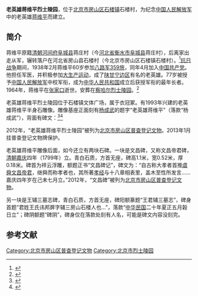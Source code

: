 '''老英雄蒋维平烈士陵园'''，位于[[北京市|北京市]][[房山区|房山区]][[石楼镇_(北京市)|石楼镇]]石楼村，为纪念[[中国人民解放军|中国人民解放军]]中的老英雄[[蒋维平|蒋维平]]而建立。

==简介==
蒋维平原籍[[清朝|清朝]][[河间府|河间府]][[阜城县|阜城县]]蒋庄村（今[[河北省|河北省]][[衡水市|衡水市]][[阜城县|阜城县]]蒋庄村），后离家出走从军，辗转落户在河北省房山县石楼村（今北京市房山区石楼镇石楼村）。<ref>{{Cite web |url = http://news.ifeng.com/a/20150629/44061364_0.shtml |title =劳动英雄蒋维平籍贯考  |author =  关向东|date = 2015-06-29 |publisher = 凤凰网 |language =  |accessdate =  |quote =  }}</ref>[[抗日战争|抗日战争]]期间，1938年2月蒋维平60岁参加[[八路军|八路军]][[359旅|359旅]]，同年4月加入[[中国共产党|中国共产党]]。他担任军医，并积极参加[[大生产运动|大生产运动]]，成了[[陕甘宁边区|陕甘宁边区]]有名的老英雄。77岁被授予[[中国人民解放军|中国人民解放军]]中校军衔，成为[[中华人民共和国|中华人民共和国]]成立后获授军衔的最年长者。1964年，蒋维平在[[张家口|张家口]]逝世。安葬在[[察哈尔烈士陵园|察哈尔烈士陵园]]。<ref>{{Cite web |url =http://www.71.cn/2015/1203/850745.shtml  |title = 草色青青 |author =  |date = 2015-12-03 |publisher =宣讲家网  |language =  |accessdate =  |quote =  }}</ref>

老英雄蒋维平烈士陵园位于石楼镇文体广场，属于衣冠冢。有1993年兴建的老英雄蒋维平半身石雕像。雕像基座正面刻有[[杨成武|杨成武]]的题字“老英雄蒋维平”（落款“杨成武”），背面有碑文：<ref>{{Cite web |url =  http://mt.sohu.com/20160322/n441570778.shtml|title =贾岛故居石楼镇  |author =  |date = 2016-03-22 |publisher =搜狐  |language =  |accessdate =  |quote =  }}</ref><ref>{{Cite web |url = http://bj.wenming.cn/qxdt/201304/t20130408_1163302.html |title = 房山：传承清明文化 倡导文明祭扫 |author =  |date =  2013-04-08|publisher = 中国文明网 |language =  |accessdate =  |quote =  }}</ref>
{{引用|
蒋维平系房山石楼村人。一八七八年生，一九六四年病逝，享年八十六岁。他一生学过徒，当过长工，戎马转战，寻求救国。一九三八年三月，他携义子参加革命。同年五月，加入中国共产党。在[[延安整风|延安整风]]和大生产运动中，被评为陕甘宁边区劳动英雄、全国劳动模范，曾受到[[毛主席|毛主席]]表扬。他历任[[白求恩国际和平医院|白求恩国际和平医院]]、察哈尔军区医院副院长等职。[[中华人民共和国国防部|国防部]]授予他中校军衔。他在家乡组织自卫团，办[[红十字会|红十字会]]，建立医务室，引进资金和技术发展生产，并慷慨解囊资助家乡建设，与家乡人心心相印。他对党的事业忠心耿耿，对人民无私奉献，老当益壮德高望重，是深受人们爱戴和崇敬的老英雄。时塑像立碑，永为纪念。<br>   
宋成明撰文，种海滨书<br>
石楼村党总支、村委会立<br>
公元一九九三年九月
}}

2012年，“老英雄蒋维平烈士陵园”被列为[[北京市房山区普查登记文物|北京市房山区普查登记文物]]。2013年1月挂普查登记文物牌保护。

老英雄蒋维平雕像后面，如今还立有两块石碑。一块是文昌碑，又称文昌帝君碑，[[清朝|清朝]][[嘉庆|嘉庆]]四年（1799年）立。青白石质，方首无座，碑高1.1米，宽0.52米，厚0.18米。碑首为祥云浮雕，额题正书“文昌碑记”，碑文为：“自古称大孝者首推[[虞舜|虞舜]][[文昌帝君|文昌帝君]]，继舜而称孝者也，其所著[[孝经|孝经]]与十八章相表里，盖木至性所发言……嘉庆四年岁在己未七月立。”2012年，“文昌碑”被列为[[北京市房山区普查登记文物|北京市房山区普查登记文物]]。

另一块是王辅三墓志碑，青白石质，方首无座，碑阳额篆题“王君辅三墓志”，碑身首题“君姓王氏讳邦屏字辅三房山石楼人也…”，落款“[[中华民国|中华民国]]二十年夏正五月榖日立”；碑阴额题“碑阴”，碑身仅在落款处刻有人名，可能是碑文内容没刻完。

==参考文献==
{{reflist}}

[[Category:北京市房山区普查登记文物|Category:北京市房山区普查登记文物]]
[[Category:北京市烈士陵园|Category:北京市烈士陵园]]